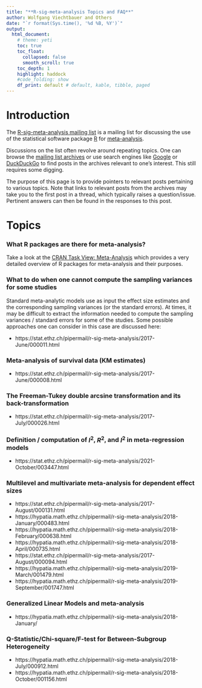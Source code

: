 ```yaml
---
title: "**R-sig-meta-analysis Topics and FAQ**"
author: Wolfgang Viechtbauer and Others
date: "`r format(Sys.time(), '%d %B, %Y')`"
output:
  html_document:
    # theme: yeti
    toc: true
    toc_float:
      collapsed: false
      smooth_scroll: true
    toc_depth: 1
    highlight: haddock
    #code_folding: show
    df_print: default # default, kable, tibble, paged
---
```


# Introduction

The [R-sig-meta-analysis mailing list](https://stat.ethz.ch/mailman/listinfo/r-sig-meta-analysis) is a mailing list for discussing the use of the statistical software package [R](https://www.r-project.org) for [meta-analysis](https://en.wikipedia.org/wiki/Meta-analysis).

Discussions on the list often revolve around repeating topics. One can browse the [mailing list archives](https://stat.ethz.ch/pipermail/r-sig-meta-analysis/) or use search engines like [Google](https://www.google.com/search?hl=EN&source=hp&q=site:https://stat.ethz.ch/pipermail/r-sig-meta-analysis
) or [DuckDuckGo](https://duckduckgo.com/?q=site:https://stat.ethz.ch/pipermail/r-sig-meta-analysis&ia=web) to find posts in the archives relevant to one's interest. This still requires some digging.

The purpose of this page is to provide pointers to relevant posts pertaining to various topics. Note that links to relevant posts from the archives may take you to the first post in a thread, which typically raises a question/issue. Pertinent answers can then be found in the responses to this post.

# Topics

### What R packages are there for meta-analysis?

Take a look at the [CRAN Task View: Meta-Analysis](https://cran.r-project.org/web/views/MetaAnalysis.html) which provides a very detailed overview of R packages for meta-analysis and their purposes.

### What to do when one cannot compute the sampling variances for some studies

Standard meta-analytic models use as input the effect size estimates and the corresponding sampling variances (or the standard errors). At times, it may be difficult to extract the information needed to compute the sampling variances / standard errors for some of the studies. Some possible approaches one can consider in this case are discussed here:

- https://stat.ethz.ch/pipermail/r-sig-meta-analysis/2017-June/000011.html

### Meta-analysis of survival data (KM estimates)

- https://stat.ethz.ch/pipermail/r-sig-meta-analysis/2017-June/000008.html

### The Freeman-Tukey double arcsine transformation and its back-transformation

- https://stat.ethz.ch/pipermail/r-sig-meta-analysis/2017-July/000026.html

### Definition / computation of $I^2$, $R^2$, and $I^2$ in meta-regression models

- https://stat.ethz.ch/pipermail/r-sig-meta-analysis/2021-October/003447.html

### Multilevel and multivariate meta-analysis for dependent effect sizes

- https://stat.ethz.ch/pipermail/r-sig-meta-analysis/2017-August/000131.html
- https://hypatia.math.ethz.ch/pipermail/r-sig-meta-analysis/2018-January/000483.html
- https://hypatia.math.ethz.ch/pipermail/r-sig-meta-analysis/2018-February/000638.html
- https://hypatia.math.ethz.ch/pipermail/r-sig-meta-analysis/2018-April/000735.html
- https://stat.ethz.ch/pipermail/r-sig-meta-analysis/2017-August/000094.html
- https://hypatia.math.ethz.ch/pipermail/r-sig-meta-analysis/2019-March/001479.html
- https://hypatia.math.ethz.ch/pipermail/r-sig-meta-analysis/2019-September/001747.html

### Generalized Linear Models and meta-analysis

- https://hypatia.math.ethz.ch/pipermail/r-sig-meta-analysis/2018-January/

### Q-Statistic/Chi-square/F-test for Between-Subgroup Heterogeneity

- https://hypatia.math.ethz.ch/pipermail/r-sig-meta-analysis/2018-July/000912.html
- https://hypatia.math.ethz.ch/pipermail/r-sig-meta-analysis/2018-October/001156.html